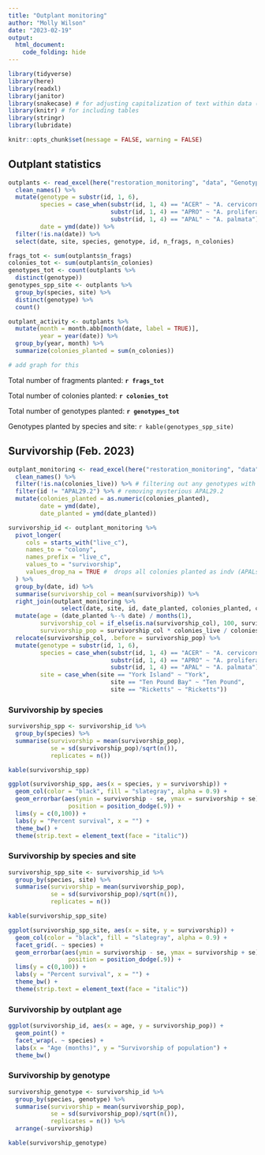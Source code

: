 ```yaml
---
title: "Outplant monitoring"
author: "Molly Wilson"
date: "2023-02-19"
output: 
  html_document:
    code_folding: hide
---
```


```r
library(tidyverse)
library(here) 
library(readxl) 
library(janitor)
library(snakecase) # for adjusting capitalization of text within data (e.g., species names)
library(knitr) # for including tables
library(stringr)
library(lubridate)

knitr::opts_chunk$set(message = FALSE, warning = FALSE)
```

## Outplant statistics
```r
outplants <- read_excel(here("restoration_monitoring", "data", "Genotype monitoring master.xlsx"), sheet = "outplants") %>% 
  clean_names() %>%
  mutate(genotype = substr(id, 1, 6),
         species = case_when(substr(id, 1, 4) == "ACER" ~ "A. cervicornis",
                             substr(id, 1, 4) == "APRO" ~ "A. prolifera",
                             substr(id, 1, 4) == "APAL" ~ "A. palmata"),
         date = ymd(date)) %>%
  filter(!is.na(date)) %>%
  select(date, site, species, genotype, id, n_frags, n_colonies)

frags_tot <- sum(outplants$n_frags)
colonies_tot <- sum(outplants$n_colonies)
genotypes_tot <- count(outplants %>%
  distinct(genotype))
genotypes_spp_site <- outplants %>%
  group_by(species, site) %>%
  distinct(genotype) %>%
  count()

outplant_activity <- outplants %>%
  mutate(month = month.abb[month(date, label = TRUE)],
         year = year(date)) %>%
  group_by(year, month) %>%
  summarize(colonies_planted = sum(n_colonies))

# add graph for this
```

Total number of fragments planted: **`r frags_tot`**

Total number of colonies planted: **`r colonies_tot`**

Total number of genotypes planted: **`r genotypes_tot`**

Genotypes planted by species and site:
`r kable(genotypes_spp_site)`

## Survivorship (Feb. 2023)
```r
outplant_monitoring <- read_excel(here("restoration_monitoring", "data", "genotype monitoring master.xlsx"), sheet = "outplant monitoring") %>% 
  clean_names() %>%
  filter(!is.na(colonies_live)) %>% # filtering out any genotypes with missing data
  filter(id != "APAL29.2") %>% # removing mysterious APAL29.2
  mutate(colonies_planted = as.numeric(colonies_planted),
         date = ymd(date),
         date_planted = ymd(date_planted))

survivorship_id <- outplant_monitoring %>%
  pivot_longer(
     cols = starts_with("live_c"),
     names_to = "colony",
     names_prefix = "live_c",
     values_to = "survivorship",
     values_drop_na = TRUE #  drops all colonies planted as indv (APALs and some APROs)
  ) %>%
  group_by(date, id) %>%
  summarise(survivorship_col = mean(survivorship)) %>%
  right_join(outplant_monitoring %>%
               select(date, site, id, date_planted, colonies_planted, colonies_live), by = c("date", "id")) %>%
  mutate(age = (date_planted %--% date) / months(1),
         survivorship_col = if_else(is.na(survivorship_col), 100, survivorship_col),
         survivorship_pop = survivorship_col * colonies_live / colonies_planted) %>%
  relocate(survivorship_col, .before = survivorship_pop) %>%
  mutate(genotype = substr(id, 1, 6),
         species = case_when(substr(id, 1, 4) == "ACER" ~ "A. cervicornis",
                             substr(id, 1, 4) == "APRO" ~ "A. prolifera",
                             substr(id, 1, 4) == "APAL" ~ "A. palmata"),
         site = case_when(site == "York Island" ~ "York",
                             site == "Ten Pound Bay" ~ "Ten Pound",
                             site == "Ricketts" ~ "Ricketts"))
```

### Survivorship by species
```r
survivorship_spp <- survivorship_id %>%
  group_by(species) %>%
  summarise(survivorship = mean(survivorship_pop),
            se = sd(survivorship_pop)/sqrt(n()),
            replicates = n())

kable(survivorship_spp)

ggplot(survivorship_spp, aes(x = species, y = survivorship)) +
  geom_col(color = "black", fill = "slategray", alpha = 0.9) +
  geom_errorbar(aes(ymin = survivorship - se, ymax = survivorship + se), width = .2,
                 position = position_dodge(.9)) +
  lims(y = c(0,100)) +
  labs(y = "Percent survival", x = "") +
  theme_bw() +
  theme(strip.text = element_text(face = "italic"))
```

### Survivorship by species and site
```r
survivorship_spp_site <- survivorship_id %>%
  group_by(species, site) %>%
  summarise(survivorship = mean(survivorship_pop),
            se = sd(survivorship_pop)/sqrt(n()),
            replicates = n())

kable(survivorship_spp_site)

ggplot(survivorship_spp_site, aes(x = site, y = survivorship)) +
  geom_col(color = "black", fill = "slategray", alpha = 0.9) +
  facet_grid(. ~ species) +
  geom_errorbar(aes(ymin = survivorship - se, ymax = survivorship + se), width = .2,
                 position = position_dodge(.9)) +
  lims(y = c(0,100)) +
  labs(y = "Percent survival", x = "") +
  theme_bw() +
  theme(strip.text = element_text(face = "italic"))
```

### Survivorship by outplant age
```r
ggplot(survivorship_id, aes(x = age, y = survivorship_pop)) +
  geom_point() +
  facet_wrap(. ~ species) +
  labs(x = "Age (months)", y = "Survivorship of population") +
  theme_bw()
```

### Survivorship by genotype
```r
survivorship_genotype <- survivorship_id %>%
  group_by(species, genotype) %>%
  summarise(survivorship = mean(survivorship_pop),
            se = sd(survivorship_pop)/sqrt(n()),
            replicates = n()) %>% 
  arrange(-survivorship)

kable(survivorship_genotype)
```

